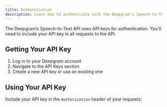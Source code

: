 ```yaml
---
title: Authentication
description: Learn how to authenticate with the Deepgram’s Speech-to-Text API
---
```


The Deepgram’s Speech-to-Text API uses API keys for authentication. You'll need to include your API key in all requests to the API.

## Getting Your API Key

1. Log in to your Deepgram account
2. Navigate to the API Keys section
3. Create a new API key or use an existing one

## Using Your API Key

Include your API key in the `Authorization` header of your requests:

<EndpointRequestSnippet endpoint="POST /v1/listen" />